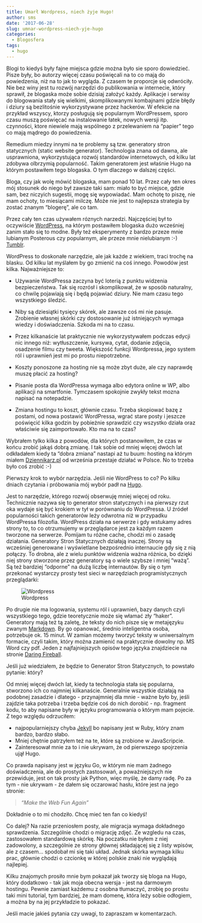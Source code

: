 ```yaml
---
title: Umarł Wordpress, niech żyje Hugo!
author: sms
date: '2017-06-28'
slug: umnar-wordpress-niech-yje-hugo
categories:
  - Blogosfera
tags:
  - hugo
---
```

Blogi to kiedyś były fajne miejsca gdzie można było sie sporo dowiedzieć. Pisze były, bo autorzy więcej czasu poświęcali na to co mają do powiedzenia, niż na to jak to wygląda. Z czasem te proporcje się odwróciły. Nie bez winy jest tu rozwój narzędzi do publikowania w internecie, który sprawił, że blogaska może sobie dzisiaj założyć każdy. Aplikacje i serwisy do blogowania stały się wielkimi, skomplikowanymi kombajnami gdzie błędy i dziury są bezlitośnie wykorzystywane przez hackerów. W efekcie na przykład wszyscy, ktorzy posługują się popularnym WordPressem, sporo czasu muszą poświęcać na instalowanie łatek, nowych wersji itp. czynności, ktore niewiele mają wspólnego z przelewaniem na “papier” tego co mają mądrego do powiedzenia.

Remedium miedzy innymi na te problemy są tzw. generatory stron statycznych (static website generator). Technologia znana od dawna, ale usprawniona, wykorzystująca rozwój standardów internetowych, od kilku lat zdobywa olbrzymią popularność. Takim generatorem jest właśnie Hugo na którym postawiłem tego blogaska. O tym dlaczego w dalszej części.

Bloga, czy jak wolę mówić blogaska, mam ponad 10 lat. Przez cały ten okres mój stosunek do niego był zawsze taki sam: miało to być miejsce, gdzie sam, bez niczyich sugestii, mogę się wypowiadać. Mam ochotę to piszę, nie mam ochoty, to miesiącami milczę. Może nie jest to najlepsza strategia by zostać znanym “blogerę”, ale co tam.

Przez cały ten czas używałem róznych narzedzi. Najczęściej był to oczywiście [WordPress](http://wordpress.com), na którym postawiłem blogaska dużo wcześniej zanim stało się to modne. Były też eksperymenty z bardzo przeze mnie lubianym Posterous czy popularnym, ale przeze mnie nielubianym :-) [Tumblr](http://tumblr.com).

WordPress to doskonałe narzędzie, ale jak każde z wiekiem, traci trochę na blasku. Od kilku lat myślałem by go zmienić na coś innego. Powodów jest kilka. Najważniejsze to:

+ Używanie WordPressa zaczyna być loterią z punktu widzenia bezpieczeństwa. Tak się rozrósł i skomplikował, że w sposób naturalny, co chwilę pojawiają się i będą pojawiać dziury. Nie mam czasu tego wszystkiego śledzić.

+ Niby są dziesiątki tysięcy skórek, ale zawsze coś mi nie pasuje. Zrobienie własnej skórki czy dostosowanie już istniejących wymaga wiedzy i doświadczenia. Szkoda mi na to czasu.

+ Przez kilkanaście lat praktycznie nie wykorzystywałem podczas edycji nic innego niż: wytłuszczenie, kursywa, cytat, dodanie zdjęcia, osadzenie filmu czy tweeta. Większość funkcji Wordpressa, jego system ról i uprawnień jest mi po prostu niepotrzebne.

+ Koszty ponoszone za hosting nie są może zbyt duże, ale czy naprawdę muszę płacić za hosting?

+ Pisanie posta dla WordPressa wymaga albo edytora online w WP, albo aplikacji na smartfonie. Tymczasem spokojnie zwykły tekst mozna napisać na notepadzie.

+ Zmiana hostingu to koszt, głównie czasu. Trzeba skopiować bazę z postami, od nowa postawić WordPressa, wgrać stare posty i jeszcze poświęcić kilka godzin by pobieżnie sprawdzić czy wszystko działa oraz właściwie się zaimportowało. Kto ma na to czas?

Wybrałem tylko kilka z powodów, dla których postanowiłem, że czas w końcu zrobić jakąś dobrą zmianę. I tak sobie od mniej więcej dwóch lat odkładałem kiedy ta "dobra zmiana" nastapi aż tu buum: hosting na którym miałem [Dziennikarz.pl](http://dziennikarz.pl) od września przestaje działać w Polsce. No to trzeba było coś zrobić :-)

Pierwszy krok to wybór narzędzia. Jeśli nie WordPress to co? Po kilku dniach czytania i próbowania mój wybór padł na [Hugo](http://gohugo.com). 

Jest to narzędzie, którego rozwój obserwuję mniej więcej od roku. Technicznie nazywa się to generator stron statycznych i na pierwszy rzut oka wydaje się być krokiem w tył w porównaniu do WordPressa. U źródeł popularności takich generatorów leży odwrotna niż w przypadku WordPressa filozofia. WordPress działa na serwerze i gdy wstukamy adres strony to, to co otrzumujemy w przeglądarce jest za każdym razem tworzone na serwerze. Pomijam tu różne cache, chodzi mi o zasadę działania. Generatory Stron Statycznych działają inaczej. Strony są wcześniej generowane i wyświetlane bezpośrednio internaucie gdy się z nią połączy. To drobna, ale z wielu punktów widzenia ważna różnica, bo dzięki niej strony stworzone przez generatory są o wiele szybsze i mniej "ważą". Są też bardziej “odporne” na dużą liczbę internautów. By się o tym przekonać wystarczy prosty test sieci w narzędziach programistycznych przeglądarki:

![Wordpress](/img/word/dziennikarz-wordpress.png)

Po drugie nie ma logowania, systemu ról i uprawnień, bazy danych czyli wszystkiego tego, gdzie teoretycznie może się włamać zły “haker”. Generatory mają też tą zaletę, że teksty do nich pisze się w metajęzyku zwanym [Markdown](https://pl.wikipedia.org/wiki/Markdown). By go opanować, średnio inteligentna osoba, potrzebuje ok. 15 minut. W zamian możemy tworzyć teksty w uniwersalnym formacie, czyli takim, który można zamienić na praktycznie dowolny np. MS Word czy pdf. Jeden z najfajniejszych opisów tego języka znajdziecie na stronie [Daring Fireball](http://daringfireball.net/projects/markdown/).

Jeśli już wiedziałem, że będzie to Generator Stron Statycznych, to powstało pytanie: który? 

Od mniej więcej dwóch lat, kiedy ta technologia stała się popularna, stworzono ich co najmniej kilkanaście. Generalnie wszystkie działają na podobnej zasadzie i dlatego - przynajmniej dla mnie - ważne było by, jeśli zajdzie taka potrzeba i trzeba będzie coś do nich dorobić - np. fragment kodu, to aby napisane były w języku programowania o którym mam pojecie. Z tego względu odrzuciłem:

+ najpopularniejszy chyba [Jekyll](https://jekyllrb.com/) bo napisany jest w Ruby, który znam bardzo, bardzo słabo.
+ Mniej chętnie patrzyłem też na te, które są zrobione w JavaScripcie.
+ Zainteresował mnie za to i nie ukrywam, że od pierwszego spojrzenia ujął Hugo.

Co prawda napisany jest w języku Go, w którym nie mam żadnego doświadczenia, ale do prostych zastosowań, a poważniejszych nie przewiduje, jest on tak prosty jak Python, więc myślę, że damy radę. Po za tym - nie ukrywam - że dałem się oczarować hasłu, które jest na jego stronie:

> *"Make the Web Fun Again"*

Dokładnie o to mi chodziło. Chcę mieć ten fan co kiedyś!

Co dalej? Na razie przeniosłem posty, ale migracja wymaga dokładnego sprawdzenia. Szczególnie chodzi o migrację zdjęć. Ze wzgledu na czas, zastosowałem standardową skórkę. Na poczatku nie byłem z niej zadowolony, a szczególnie ze strony głównej składającej się z listy wpisów, ale z czasem... spodobał mi się taki układ. Jednak skórka wymaga kilku prac, głównie chodzi o czcionkę w której polskie znaki nie wyglądają najlepiej.

Kilku znajomych prosiło mnie bym pokazał jak tworzy się bloga na Hugo, który dodatkowo - tak jak moja obecna wersja - jest na darmowym hostingu. Pewnie zamiast każdemu z osobna tłumaczyć, zrobię po prostu taki mini tutorial, tym bardziej, że mam domenę, która leży sobie odłogiem, a można by na jej przykładzie to pokazać.

Jeśli macie jakieś pytania czy uwagi, to zapraszam w komentarzach.


